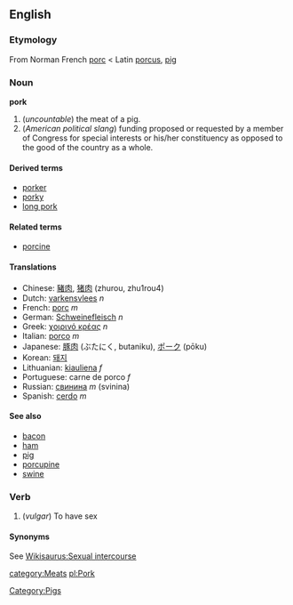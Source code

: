 ==English==
===Etymology===
From Norman French [[porc]] < Latin [[porcus]], [[pig]]

===Noun===
'''pork'''

# (''uncountable'') the meat of a pig.
# (''American political slang'') funding proposed or requested by a member of Congress for special interests or his/her constituency as opposed to the good of the country as a whole.

====Derived terms====
*[[porker]]
*[[porky]]
*[[long pork]]

====Related terms====
*[[porcine]]

====Translations====
*Chinese: [[豬肉]], [[猪肉]] (zhurou, zhu1rou4)
*Dutch: [[varkensvlees]] ''n''
*French: [[porc]] ''m''
*German: [[Schweinefleisch]] ''n''
*Greek: [[χοιρινό κρέας]] ''n''
*Italian: [[porco]] ''m''
*Japanese: [[豚肉]] (ぶたにく, butaniku), [[ポーク]] (pōku)
*Korean: [[돼지]]
*Lithuanian: [[kiauliena]] ''f''
*Portuguese: carne de porco ''f''
*Russian: [[свинина]] ''m'' (svinina)
*Spanish: [[cerdo]] ''m''

====See also====
*[[bacon]]
*[[ham]]
*[[pig]]
*[[porcupine]]
*[[swine]]

===Verb===
# {{slang}} (''vulgar'') To have sex
====Synonyms====
See [[Wikisaurus:Sexual intercourse]] [[Category:Pigs]]

[[category:Meats]]
[[pl:Pork]]